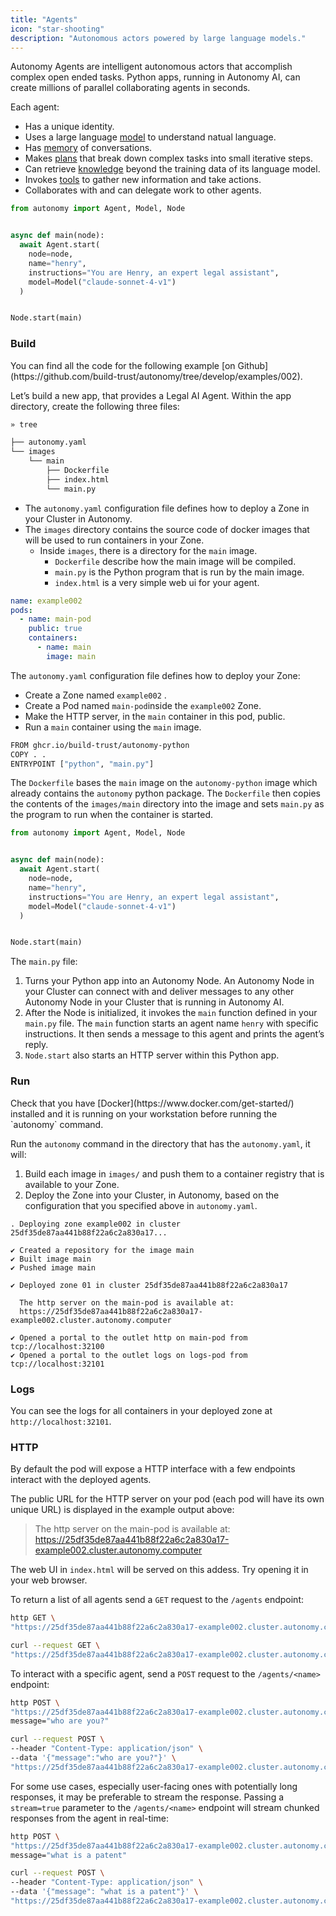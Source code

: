 ```yaml
---
title: "Agents"
icon: "star-shooting"
description: "Autonomous actors powered by large language models."
---
```


Autonomy Agents are intelligent autonomous actors that accomplish complex open ended tasks. Python apps, running in Autonomy AI, can create millions of parallel collaborating agents in seconds.

Each agent:

- Has a unique identity.
- Uses a large language [model](/agents/models) to understand natual language.
- Has [memory](/agents/memory) of conversations.
- Makes [plans](/agents/planning) that break down complex tasks into small iterative steps.
- Can retrieve [knowledge](/agents/knowledge) beyond the training data of its language model.
- Invokes [tools](/agents/tools) to gather new information and take actions.
- Collaborates with and can delegate work to other agents.

<RequestExample>

```python images/main/main.py
from autonomy import Agent, Model, Node


async def main(node):
  await Agent.start(
    node=node,
    name="henry",
    instructions="You are Henry, an expert legal assistant",
    model=Model("claude-sonnet-4-v1")
  )


Node.start(main)
```

</RequestExample>

### Build

<Tip>
  You can find all the code for the following example [on Github](https://github.com/build-trust/autonomy/tree/develop/examples/002).
</Tip>

Let’s build a new app, that provides a Legal AI Agent. Within the app directory, create the following three files:

```bash app
» tree

├── autonomy.yaml
└── images
    └── main
        ├── Dockerfile
        ├── index.html
        └── main.py
```

- The `autonomy.yaml` configuration file defines how to deploy a Zone in your Cluster in Autonomy.
- The `images` directory contains the source code of docker images that will be used to run containers in your Zone.
  - Inside `images`, there is a directory for the `main` image.
    - `Dockerfile` describe how the main image will be compiled.
    - `main.py` is the Python program that is run by the main image.
    - `index.html` is a very simple web ui for your agent.

```yaml autonomy.yaml
name: example002
pods:
  - name: main-pod
    public: true
    containers:
      - name: main
        image: main
```

The `autonomy.yaml` configuration file defines how to deploy your Zone:

- Create a Zone named `example002` .
- Create a Pod named `main-pod`inside the `example002` Zone.
- Make the HTTP server, in the `main` container in this pod, public.
- Run a `main` container using the `main` image.

```bash images/main/Dockerfile
FROM ghcr.io/build-trust/autonomy-python
COPY . .
ENTRYPOINT ["python", "main.py"]
```

The `Dockerfile` bases the `main` image on the `autonomy-python` image which already contains the `autonomy` python package. The `Dockerfile` then copies the contents of the `images/main` directory into the image and sets `main.py` as the program to run when the container is started.

```python images/main/main.py
from autonomy import Agent, Model, Node


async def main(node):
  await Agent.start(
    node=node,
    name="henry",
    instructions="You are Henry, an expert legal assistant",
    model=Model("claude-sonnet-4-v1")
  )


Node.start(main)
```

The `main.py` file:

1. Turns your Python app into an Autonomy Node. An Autonomy Node in your Cluster can connect with and deliver messages to any other Autonomy Node in your Cluster that is running in Autonomy AI.
2. After the Node is initialized, it invokes the `main` function defined in your `main.py` file. The `main` function starts an agent name `henry` with specific instructions. It then sends a message to this agent and prints the agent’s reply.
3. `Node.start` also starts an HTTP server within this Python app.

### Run

<Note>
  Check that you have [Docker](https://www.docker.com/get-started/) installed and it is running on your workstation before running the `autonomy` command.
</Note>

Run the `autonomy` command in the directory that has the `autonomy.yaml`, it will:

1. Build each image in `images/` and push them to a container registry that is available to your Zone.
2. Deploy the Zone into your Cluster, in Autonomy, based on the configuration that you specified above in `autonomy.yaml`.

```
. Deploying zone example002 in cluster 25df35de87aa441b88f22a6c2a830a17...

✔ Created a repository for the image main
✔ Built image main
✔ Pushed image main

✔ Deployed zone 01 in cluster 25df35de87aa441b88f22a6c2a830a17

  The http server on the main-pod is available at:
  https://25df35de87aa441b88f22a6c2a830a17-example002.cluster.autonomy.computer

✔ Opened a portal to the outlet http on main-pod from tcp://localhost:32100
✔ Opened a portal to the outlet logs on logs-pod from tcp://localhost:32101
```

### Logs

You can see the logs for all containers in your deployed zone at `http://localhost:32101`.

### HTTP

By default the pod will expose a HTTP interface with a few endpoints interact with the deployed agents.

The public URL for the HTTP server on your pod (each pod will have its own unique URL) is displayed in the example output above:

> The http server on the main-pod is available at:
> https://25df35de87aa441b88f22a6c2a830a17-example002.cluster.autonomy.computer

The web UI in `index.html` will be served on this addess. Try opening it in your web browser.

To return a list of all agents send a `GET` request to the `/agents` endpoint:

<CodeGroup>

```bash httpie
http GET \
"https://25df35de87aa441b88f22a6c2a830a17-example002.cluster.autonomy.computer/agents"
```


```bash curl
curl --request GET \
"https://25df35de87aa441b88f22a6c2a830a17-example002.cluster.autonomy.computer/agents"
```

</CodeGroup>

To interact with a specific agent, send a `POST` request to the `/agents/<name>` endpoint:

<CodeGroup>

```bash httpie
http POST \
"https://25df35de87aa441b88f22a6c2a830a17-example002.cluster.autonomy.computer/agents/henry" \
message="who are you?"
```


```bash curl
curl --request POST \
--header "Content-Type: application/json" \
--data '{"message":"who are you?"}' \
"https://25df35de87aa441b88f22a6c2a830a17-example002.cluster.autonomy.computer/agents/henry"
```

</CodeGroup>

For some use cases, especially user-facing ones with potentially long responses, it may be preferable to stream the response. Passing a `stream=true` parameter to the `/agents/<name>` endpoint will stream chunked responses from the agent in real-time:

<CodeGroup>

```bash httpie
http POST \
"https://25df35de87aa441b88f22a6c2a830a17-example002.cluster.autonomy.computer/agents/henry?stream=true" \
message="what is a patent"
```


```bash curl
curl --request POST \
--header "Content-Type: application/json" \
--data '{"message": "what is a patent"}' \
"https://25df35de87aa441b88f22a6c2a830a17-example002.cluster.autonomy.computer/agents/henry?stream=true"
```

</CodeGroup>